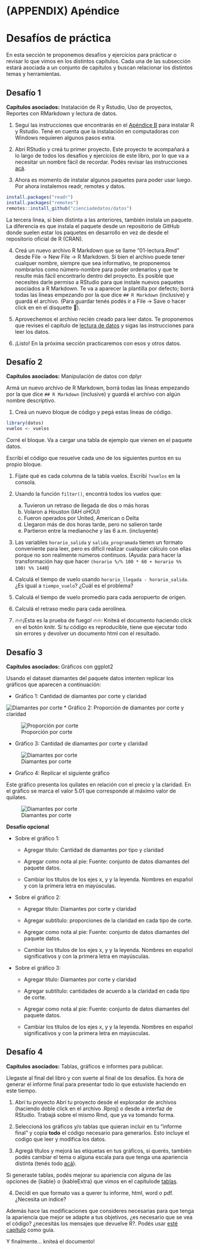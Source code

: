 # (APPENDIX) Apéndice {-}

# Desafíos de práctica

En esta sección te proponemos desafíos y ejercicios para prácticar o revisar lo que vimos en los distintos capítulos. Cada una de las subsección estará asociada a un conjunto de capítulos y buscan relacionar los distintos temas y herramientas. 

## Desafío 1 {-}

**Capítulos asociados:** Instalación de R y Rstudio, Uso de proyectos, Reportes con RMarkdown y lectura de datos. 

1. Seguí las instrucciones que encontrarás en el [Apéndice B](instalando-r-y-rstudio.html) para instalar R y Rstudio. 
Tené en cuenta que la instalación en computadoras con Windows requieren algunos pasos extra. 

2. Abrí RStudio y creá tu primer proyecto. 
Este proyecto te acompañará a lo largo de todos los desafíos y ejercicios de este libro, por lo que va a necesitar un nombre fácil de recordar. 
Podés revisar las instrucciones [acá](trabajar-con-proyectos-en-rstudio.html). 

3. Ahora es momento de instalar algunos paquetes para poder usar luego. 
Por ahora instalemos readr, remotes y datos. 

```r
install.packages("readr")
install.packages("remotes")
remotes::install_github("cienciadedatos/datos")
```

La tercera linea, si bien distinta a las anteriores, también instala un paquete. 
La diferencia es que instala el paquete desde un repositorio de GitHub donde suelen estar los paquetes en desarrollo en vez de desde el repositorio oficial de R (CRAN).

4. Creá un nuevo archivo R Markdown que se llame "01-lectura.Rmd" desde File -> New File -> R Markdown.
Si bien el archivo puede tener cualquer nombre, siempre que sea informativo, te proponemos nombrarlos como número-nombre para poder ordenarlos y que te resulte más fácil encontrarlo dentro del proyecto.
Es posible que necesites darle permiso a RStudio para que instale nuevos paquetes asociados a R Markdown.
Te va a aparecer la plantilla por defecto; borrá todas las líneas empezando por la que dice `## R Markdown` (inclusive) y guardá el archivo.
(Para guardar tenés podés ir a File -> Save o hacer click en en el disquette 💾).
 

5. Aprovechemos el archivo recién creado para leer datos. 
Te proponemos que revises el capítulo de [lectura de datos](lectura-de-datos-ordenados.html) y sigas las instrucciones para leer los datos. 

6. ¡Listo! En la próxima sección practicaremos con esos y otros datos.

## Desafío 2 {-}

**Capítulos asociados:** Manipulación de datos con dplyr 

Armá un nuevo archivo de R Markdown, borrá todas las líneas empezando por la que dice `## R Markdown` (inclusive) y guardá el archivo con algún nombre descriptivo. 

1. Creá un nuevo bloque de código y pegá estas líneas de código. 

```r
library(datos)
vuelos <- vuelos
```

Corré el bloque.
Va a cargar una tabla de ejemplo que vienen en el paquete datos. 

Escribí el código que resuelve cada uno de los siguientes puntos en su propio bloque.

1. Fijate qué es cada columna de la tabla vuelos. Escribí `?vuelos` en la consola. 

2. Usando la función `filter()`, encontrá todos los vuelos que:  
    a. Tuvieron un retraso de llegada de dos o más horas
    b. Volaron a Houston (IAH oHOU)
    c. Fueron operados por United, American o Delta
    d. Llegaron más de dos horas tarde, pero no salieron tarde
    e. Partieron entre la medianoche y las 6 a.m. (incluyente)

3. Las variables `horario_salida` y `salida_programada` tienen un formato conveniente para leer, pero es difícil realizar cualquier cálculo con ellas porque no son realmente números continuos. (Ayuda: para hacer la transformación hay que hacer `(horario %/% 100 * 60 + horario %% 100) %% 1440`)

4. Calculá el tiempo de vuelo usando `horario_llegada - horario_salida`. ¿Es igual a `tiempo_vuelo`? ¿Cuál es el problema?

5. Calculá el tiempo de vuelo promedio para cada aeropuerto de origen. 

6. Calculá el retraso medio para cada aerolínea.

7. 🔥🔥¡Esta es la prueba de fuego! 🔥🔥: Kniteá el documento haciendo click en el botón knitr. Si tu código es reproducible, tiene que ejecutar todo sin errores y devolver un documento html con el resultado.


## Desafío 3 {-}

**Capítulos asociados:** Gráficos con ggplot2

Usando el dataset diamantes del paquete datos intenten replicar los gráficos que aparecen a continuación:

* Gráfico 1: Cantidad de diamantes por corte y claridad

![Diamantes por corte](img/diamante-1-desafio-3.png)
* Gráfico 2: Proporción de diamantes por corte y claridad

![Proporción por corte](img/diamante-2-desafio-3.png)

* Gráfico 3: Cantidad de diamantes por corte y claridad

![Diamantes por corte](img/diamante-3-desafio-3.png)



* Grafico 4: Replicar el siguiente gráfico

Este gráfico presenta los quilates en relación con el precio y la claridad.  En el gráfico se marca el valor 5.01 que corresponde al máximo valor de quilates.

![Diamantes por corte](img/diamante-4-desafio-3.png)


**Desafío opcional**


* Sobre el gráfico 1:

  - Agregar título: Cantidad de diamantes por tipo y claridad

  - Agregar como nota al pie: Fuente: conjunto de datos diamantes del paquete datos.

  - Cambiar los títulos de los ejes x, y y la leyenda.  Nombres en español y con la primera letra en mayúsculas.

* Sobre el gráfico 2:

  - Agregar título: Diamantes por corte y claridad

  - Agregar subtítulo: proporciones de la claridad en cada tipo de corte.

  - Agregar como nota al pie: Fuente: conjunto de datos diamantes del paquete datos.

  - Cambiar los títulos de los ejes x, y y la leyenda.  Nombres en español significativos y con la primera letra en mayúsculas.

* Sobre el gráfico 3:

  - Agregar título: Diamantes por corte y claridad

  - Agregar subtítulo: cantidades de acuerdo a la claridad en cada tipo de corte.

  - Agregar como nota al pie: Fuente: conjunto de datos diamantes del paquete datos.

  - Cambiar los títulos de los ejes x, y y la leyenda.  Nombres en español significativos y con la primera letra en mayúsculas.

## Desafío 4 {-}

**Capítulos asociados:** Tablas, gráficos e informes para publicar.

Llegaste al final del libro y con suerte al final de los desafíos. Es hora de generar el informe final para presentar todo lo que estuviste haciendo en este tiempo.

1. Abrí tu proyecto
Abrí tu proyecto desde el explorador de archivos (haciendo doble click en el archivo .Rproj) o desde a interfaz de RStudio. 
Trabajá sobre el mismo Rmd, que ya va tomando forma.

2. Seleccioná los gráficos y/o tablas que quieran incluir en tu "informe final" y copia **todo** el código necesario para generarlos. 
Esto incluye el codigo que leer y modifica los datos. 

3. Agregá títulos y mejorá las etiquetas en tus gráficos, si querés, también podés cambiar el tema o alguna escala para que tenga una apariencia distinta (tenés todo [acá](gráficos-con-ggplot2.html)).

Si generaste tablas, podés mejorar su apariencia con alguna de las opciones de {kable} o {kableExtra} que vimos en el capítulode [tablas](tablas.html).

4. Decidí en que formato vas a querer tu informe, html, word o pdf. ¿Necesita un indice?

Además hace las modificaciones que consideres necesarias para que tenga la apariencia que mejor se adapte a tus objetivos, ¿es necesario que se vea el código? ¿necesitás los mensajes que devuelve R?. Podés usar [esté capítulo](informes-reproducibles.html) como guía.

Y finalmente… kniteá el documento!
